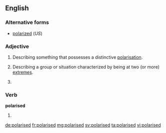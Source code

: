 ==English==

===Alternative forms===
* [[polarized]] (''US'')

===Adjective===
{{en-adj}}

# {{context|British|lang=en}} Describing something that possesses a distinctive [[polarisation]].
# {{context|British|lang=en}} Describing a group or situation characterized by being at two (or more) [[extreme]]s.
# {{alternative spelling of|polarized}}

===Verb===
'''polarised'''

# {{en-past of|polarise}}

[[de:polarised]]
[[fr:polarised]]
[[mg:polarised]]
[[sv:polarised]]
[[ta:polarised]]
[[vi:polarised]]